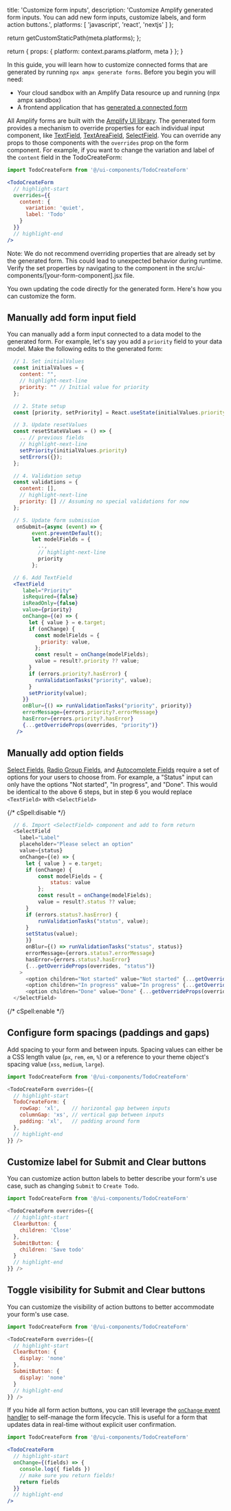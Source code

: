 
  title: 'Customize form inputs',
  description: 'Customize Amplify generated form inputs. You can add new form inputs, customize labels, and form action buttons.',
  platforms: [
    'javascript',
    'react',
    'nextjs'
  ]
};

  return getCustomStaticPath(meta.platforms);
};

  return {
    props: {
      platform: context.params.platform,
      meta
    }
  };
}

In this guide, you will learn how to customize connected forms that are generated by running `npx ampx generate forms`. Before you begin you will need: 

- Your cloud sandbox with an Amplify Data resource up and running (npx ampx sandbox)
- A frontend application that has [generated a connected form](/[platform]/build-ui/formbuilder/)


All Amplify forms are built with the [Amplify UI library](https://ui.docs.amplify.aws/). The generated form provides a mechanism to override properties for each individual input component, like [TextField](https://ui.docs.amplify.aws/react/components/textfield), [TextAreaField](https://ui.docs.amplify.aws/react/components/textareafield), [SelectField](https://ui.docs.amplify.aws/react/components/selectfield). You can override any props to those components with the `overrides` prop on the form component. For example, if you want to change the variation and label of the `content` field in the TodoCreateForm:

```jsx
import TodoCreateForm from '@/ui-components/TodoCreateForm'

<TodoCreateForm
  // highlight-start
  overrides={{
    content: {
      variation: 'quiet',
      label: 'Todo'
    }
  }}
  // highlight-end
/>
```

<Callout>

Note: We do not recommend overriding properties that are already set by the generated form. This could lead to unexpected behavior during runtime. Verify the set properties by navigating to the component in the src/ui-components/[your-form-component].jsx file.

</Callout>
You own updating the code directly for the generated form. Here's how you can customize the form.

## Manually add form input field

You can manually add a form input connected to a data model to the generated form. For example, let's say you add a `priority` field to your data model. Make the following edits to the generated form:

```jsx title="src/ui-components/TodoCreateForm.js"
  // 1. Set initialValues
  const initialValues = {
    content: "",
    // highlight-next-line
    priority: "" // Initial value for priority
  };

  // 2. State setup
  const [priority, setPriority] = React.useState(initialValues.priority);

  // 3. Update resetValues
  const resetStateValues = () => {
    .. // previous fields
    // highlight-next-line
    setPriority(initialValues.priority)
    setErrors({});
  };

  // 4. Validation setup
  const validations = {
    content: [],
    // highlight-next-line
    priority: [] // Assuming no special validations for now
  };

  // 5. Update form submission
   onSubmit={async (event) => {
        event.preventDefault();
        let modelFields = {
          ..,
          // highlight-next-line
          priority
        };

  // 6. Add TextField
  <TextField
     label="Priority"
     isRequired={false}
     isReadOnly={false}
     value={priority}
     onChange={(e) => {
       let { value } = e.target;
       if (onChange) {
         const modelFields = {
           priority: value,
         };
         const result = onChange(modelFields);
         value = result?.priority ?? value;
       }
       if (errors.priority?.hasError) {
         runValidationTasks("priority", value);
       }
       setPriority(value);
     }}
     onBlur={() => runValidationTasks("priority", priority)}
     errorMessage={errors.priority?.errorMessage}
     hasError={errors.priority?.hasError}
     {...getOverrideProps(overrides, "priority")}
   />

```

## Manually add option fields

[Select Fields](https://ui.docs.amplify.aws/react/components/selectfield), [Radio Group Fields](https://ui.docs.amplify.aws/react/components/radiogroupfield), and [Autocomplete Fields](https://ui.docs.amplify.aws/react/components/autocomplete) require a set of options for your users to choose from. For example, a "Status" input can only have the options "Not started", "In progress", and "Done". This would be identical to the above 6 steps, but in step 6 you would replace `<TextField>` with `<SelectField>`

{/* cSpell:disable */}
```js title="src/ui-components/TodoCreateForm.js"
  // 6. Import <SelectField> component and add to form return
  <SelectField
    label="Label" 
    placeholder="Please select an option" 
    value={status} 
    onChange={(e) => {
      let { value } = e.target;
      if (onChange) {
          const modelFields = {
              status: value
          };
          const result = onChange(modelFields);
          value = result?.status ?? value;
      }
      if (errors.status?.hasError) {
          runValidationTasks("status", value);
      }
      setStatus(value);
      }} 
      onBlur={() => runValidationTasks("status", status)}
      errorMessage={errors.status?.errorMessage} 
      hasError={errors.status?.hasError} 
      {...getOverrideProps(overrides, "status")}
    >
      <option children="Not started" value="Not started" {...getOverrideProps(overrides, "statusOption0")}></option>
      <option children="In progress" value="In progress" {...getOverrideProps(overrides, "statusOption1")}></option>
      <option children="Done" value="Done" {...getOverrideProps(overrides, "statusOption2")}></option>
  </SelectField>
```
{/* cSpell:enable */}


## Configure form spacings (paddings and gaps)

Add spacing to your form and between inputs. Spacing values can either be a CSS length value (`px`, `rem`, `em`, `%`) or a reference to your theme object's spacing value (`xss`, `medium`, `large`).

```js
import TodoCreateForm from '@/ui-components/TodoCreateForm'

<TodoCreateForm overrides={{
  // highlight-start
  TodoCreateForm: {
    rowGap: 'xl',    // horizontal gap between inputs
    columnGap: 'xs', // vertical gap between inputs
    padding: 'xl',   // padding around form
  },
  // highlight-end
}} />
```


## Customize label for Submit and Clear buttons

You can customize action button labels to better describe your form's use case, such as changing `Submit` to `Create Todo`.

```js
import TodoCreateForm from '@/ui-components/TodoCreateForm'

<TodoCreateForm overrides={{
  // highlight-start
  ClearButton: {
    children: 'Close'
  },
  SubmitButton: {
    children: 'Save todo'
  }
  // highlight-end
}} />
```

## Toggle visibility for Submit and Clear buttons

You can customize the visibility of action buttons to better accommodate your form's use case.

```js
import TodoCreateForm from '@/ui-components/TodoCreateForm'

<TodoCreateForm overrides={{
  // highlight-start
  ClearButton: {
    display: 'none'
  },
  SubmitButton: {
    display: 'none'
  }
  // highlight-end
}} />
```

If you hide all form action buttons, you can still leverage the [`onChange` event handler](/gen1/[platform]/build-ui/formbuilder/lifecycle/#get-form-data-as-your-user-inputs-data---onchange) to self-manage the form lifecycle. This is useful for a form that updates data in real-time without explicit user confirmation.


```jsx
import TodoCreateForm from '@/ui-components/TodoCreateForm'

<TodoCreateForm
  // highlight-start
  onChange={(fields) => {
    console.log({ fields })
    // make sure you return fields!
    return fields
  }}
  // highlight-end
/>
```

